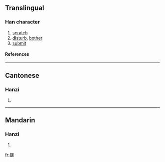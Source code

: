 {{see|撓}}

==Translingual==
===Han character===
{{Han char|rn=64|rad=手|as=06|sn=9|four=|canj=手十心山 (QJPU)}}
# [[scratch]]
# [[disturb]], [[bother]]
# [[submit]]
====References====
{{Han ref|kx=0431.171|hdz=31868.120|uh=6320|ud=25376}}
----
==Cantonese==
===Hanzi===
{{yue-hanzi|jyut=|y=naau4, naau5}}
# {{defn|Cantonese}}
----
==Mandarin==
===Hanzi===
{{cmn-hanzi|tra=撓|pin=[[dàng]] ([[dang4]]), [[náo]] ([[nao2]]), [[tǎng]] ([[tang3]])|wg=tang<sup>4</sup>, nao<sup>2</sup>, t'ang<sup>3</sup>}}
# {{defn|Mandarin}}

[[fr:挠]]